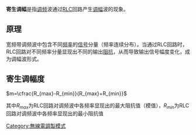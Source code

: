 {{unreferenced|time=2011-12-02T03:14:14+00:00}}
'''寄生调幅'''是指[[调频|调频]]波通过[[RLC|RLC]]回路产生[[调幅|调幅]]波的现象。

==原理==
宽频带调频波中包含不同[[频率|频率]]的[[无线电|信号]]分量（频率连续分布）。当通过RLC回路时，RLC回路对不同频率分量显现出不同的输出[[阻抗|阻抗]]，从而导致输出信号幅度变化，成为调幅波形式。
==寄生调幅度==
<math>m=\cfrac{R_{max}-R_{min}}{R_{max}+R_{min}}</math>

其中<math>R_{max}</math>为RLC回路对调频波中各频率显现出的最大阻抗值（模值），<math>R_{min}</math>为RLC回路对调频波中各频率显现出的最小阻抗值

[[Category:無線電調製模式|Category:無線電調製模式]]